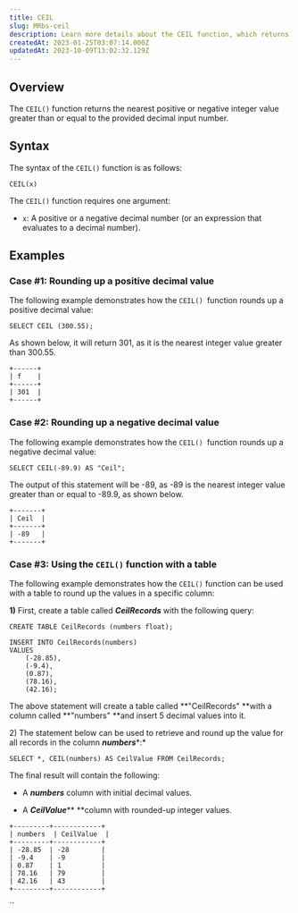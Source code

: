 ```yaml
---
title: CEIL
slug: MRbs-ceil
description: Learn more details about the CEIL function, which returns the smallest integer value that is greater or equal to the specified input value.
createdAt: 2023-01-25T03:07:14.000Z
updatedAt: 2023-10-09T13:02:32.129Z
---
```


## Overview

The `CEIL()` function returns the nearest positive or negative integer value greater than or equal to the provided decimal input number.

## Syntax

The syntax of the `CEIL()` function is as follows:

```pgsql
CEIL(x)
```

The `CEIL()` function requires one argument:

*   `x`: A positive or a negative decimal number (or an expression that evaluates to a decimal number).

## Examples

### Case #1: Rounding up a positive decimal value

The following example demonstrates how the `CEIL() `function rounds up a positive decimal value:

```pgsql
SELECT CEIL (300.55);
```

As shown below, it will return 301, as it is the nearest integer value greater than 300.55.

```pgsql
+------+
| f    |
+------+
| 301  |
+------+
```

### Case #2: Rounding up a negative decimal value

The following example demonstrates how the `CEIL() `function rounds up a negative decimal value:

```pgsql
SELECT CEIL(-89.9) AS "Ceil";
```

The output of this statement will be -89, as -89 is the nearest integer value greater than or equal to -89.9, as shown below.

```pgsql
+-------+
| Ceil  |
+-------+
| -89   |
+-------+
```

### Case #3: Using the `CEIL()` function with a table

The following example demonstrates how the `CEIL()` function can be used with a table to round up the values in a specific column:

**1)** First, create a table called ***CeilRecords*** with the following query:

```pgsql
CREATE TABLE CeilRecords (numbers float);
  
INSERT INTO CeilRecords(numbers) 
VALUES 
    (-28.85),
    (-9.4),
    (0.87),
    (78.16),
    (42.16);
```

The above statement will create a table called **"CeilRecords" **with a column called **"numbers" **and insert 5 decimal values into it.

2\) The statement below can be used to retrieve and round up the value for all records in the column ***numbers****:*

```pgsql
SELECT *, CEIL(numbers) AS CeilValue FROM CeilRecords;
```

The final result will contain the following:

*   A ***numbers*** column with initial decimal values.

*   A ***CeilValue***** **column with rounded-up integer values.

```pgsql
+---------+------------+
| numbers  | CeilValue  |
+---------+------------+
| -28.85  | -28        |
| -9.4    | -9         |
| 0.87    | 1          |
| 78.16   | 79         |
| 42.16   | 43         |
+---------+------------+
```

``
